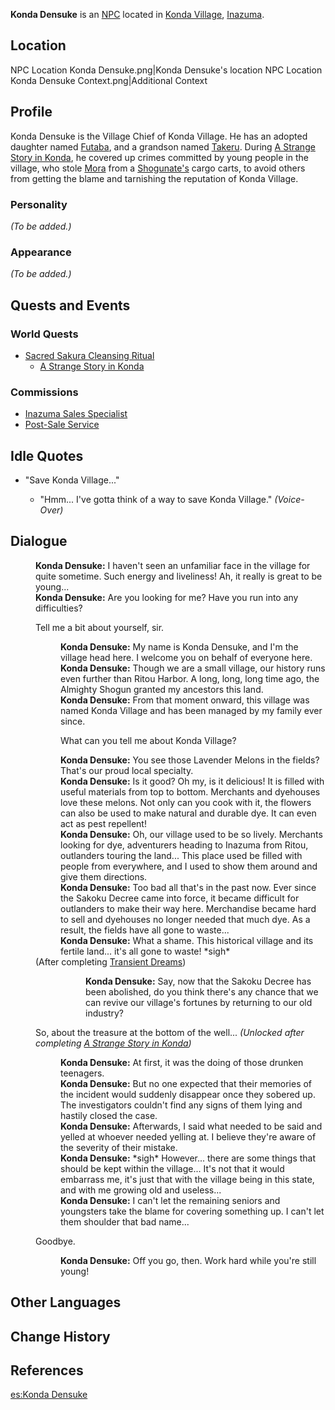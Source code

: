 {{Meta
<!-- REMOVE THIS TEMPLATE AFTER ADDING MISSING INFO -->
|missing_NPC_profile  = yes
}}
{{Character Infobox
|type             = NPC
|image            = NPC Konda Densuke.png
|realname         = 
|region           = Inazuma
|affiliation      = Konda Village
|affiliation2     = Konda Clan
|ancestry         = [[Konda Clan]]
|child            = Futaba
|childNote        = Adoptive
|relative         = Takeru
|relativeNote     = Grandson
|title            = Village Chief
|voiceEN          = [[imdb:nm5941822|Nazeeh Tarsha]]<ref>Twitter: [https://twitter.com/nazeehtarsha/status/1419340792477503488 EN VA Self Announcement]</ref>
|voiceCN          = 
|voiceJP          = 
}}
'''Konda Densuke''' is an [[NPC]] located in [[Konda Village]], [[Inazuma]].

==Location==
<gallery hideaddbutton="true" captionalign="center">
NPC Location Konda Densuke.png|Konda Densuke's location
NPC Location Konda Densuke Context.png|Additional Context
</gallery>

==Profile==
<!-- detailed story/lore information goes here -->
Konda Densuke is the Village Chief of Konda Village. He has an adopted daughter named [[Futaba]], and a grandson named [[Takeru]]. During [[A Strange Story in Konda]], he covered up crimes committed by young people in the village, who stole [[Mora]] from a [[Shogunate Samurai|Shogunate's]] cargo carts, to avoid others from getting the blame and tarnishing the reputation of Konda Village.

===Personality===
''(To be added.)''

===Appearance===
''(To be added.)''

==Quests and Events==
===World Quests===
* [[Sacred Sakura Cleansing Ritual]]
**[[A Strange Story in Konda]]

===Commissions===
*[[Inazuma Sales Specialist]]
*[[Post-Sale Service]]

==Idle Quotes==
* "Save Konda Village..."
** {{A|VO Konda Densuke 01.ogg}} "Hmm... I've gotta think of a way to save Konda Village." ''(Voice-Over)''

==Dialogue==
{{Dialogue start}}
:'''Konda Densuke:''' I haven't seen an unfamiliar face in the village for quite sometime. Such energy and liveliness! Ah, it really is great to be young...
:'''Konda Densuke:''' Are you looking for me? Have you run into any difficulties?
:{{DIcon}} Tell me a bit about yourself, sir.
::'''Konda Densuke:''' My name is Konda Densuke, and I'm the village head here. I welcome you on behalf of everyone here.
::'''Konda Densuke:''' Though we are a small village, our history runs even further than Ritou Harbor. A long, long, long time ago, the Almighty Shogun granted my ancestors this land.
::'''Konda Densuke:''' From that moment onward, this village was named Konda Village and has been managed by my family ever since.
::{{DIcon}} What can you tell me about Konda Village?
::'''Konda Densuke:''' You see those Lavender Melons in the fields? That's our proud local specialty.
::'''Konda Densuke:''' Is it good? Oh my, is it delicious! It is filled with useful materials from top to bottom. Merchants and dyehouses love these melons. Not only can you cook with it, the flowers can also be used to make natural and durable dye. It can even act as pest repellent!
::'''Konda Densuke:''' Oh, our village used to be so lively. Merchants looking for dye, adventurers heading to Inazuma from Ritou, outlanders touring the land... This place used be filled with people from everywhere, and I used to show them around and give them directions.
::'''Konda Densuke:''' Too bad all that's in the past now. Ever since the Sakoku Decree came into force, it became difficult for outlanders to make their way here. Merchandise became hard to sell and dyehouses no longer needed that much dye. As a result, the fields have all gone to waste...
::'''Konda Densuke:''' What a shame. This historical village and its fertile land... it's all gone to waste! *sigh*
:;(After completing [[Transient Dreams]])
:::'''Konda Densuke:''' Say, now that the Sakoku Decree has been abolished, do you think there's any chance that we can revive our village's fortunes by returning to our old industry?
:{{DIcon}} So, about the treasure at the bottom of the well... ''(Unlocked after completing [[A Strange Story in Konda]])''
::'''Konda Densuke:''' At first, it was the doing of those drunken teenagers.
::'''Konda Densuke:''' But no one expected that their memories of the incident would suddenly disappear once they sobered up. The investigators couldn't find any signs of them lying and hastily closed the case.
::'''Konda Densuke:''' Afterwards, I said what needed to be said and yelled at whoever needed yelling at. I believe they're aware of the severity of their mistake.
::'''Konda Densuke:''' *sigh* However... there are some things that should be kept within the village... It's not that it would embarrass me, it's just that with the village being in this state, and with me growing old and useless...
::'''Konda Densuke:''' I can't let the remaining seniors and youngsters take the blame for covering something up. I can't let them shoulder that bad name...
:{{DIcon}} Goodbye.
::'''Konda Densuke:''' Off you go, then. Work hard while you're still young!{{Dialogue end}}

==Other Languages==
{{Other Languages|default_hidden = 1
|en      = Konda Densuke
|zhs     = 绀田传助
|zhs_rm  = Gàntián Chuánzhù
|zht     = 紺田傳助
|zht_rm  = Gàntián Chuánzhù
|ja      = 紺田伝助
|ja_rm   = Konda Densuke
|ko      = 콘다 덴스케
|ko_rm   = Konda Denseuke
|es      = Konda Densuke
|fr      = Konda Densuke
|ru      = Конда Дэнсукэ
|th      = Konda Densuke
|vi      = Konda Densuke
|de      = Konda Densuke
|id      = Konda Densuke
|pt      = Konda Densuke
}}

==Change History==
{{Change History|2.0}}

==References==
{{Reflist}}

[[es:Konda Densuke]]